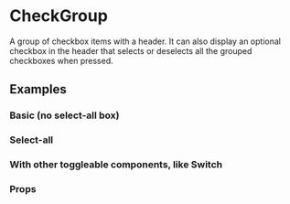 <!--- CheckGroup.stories.mdx -->


<Meta 
  title="Form/CheckGroup" 
  component={CheckGroup} 
/>

# CheckGroup

A group of checkbox items with a header. It can also display an optional checkbox in the header
that selects or deselects all the grouped checkboxes when pressed.

## Examples

### Basic (no select-all box)

<Preview>
  <Story name='Basic' args={{ check: true }}>
    <Basic />
  </Story>
</Preview>

### Select-all

<Preview>
  <Story name='With Select-All'>
    <SelectAll />
  </Story>
</Preview>


### With other toggleable components, like Switch

<Preview>
  <Story name='With any checkable component'>
    <WithSwitch />
  </Story>
</Preview>

### Props

<Props of={CheckGroup} />

